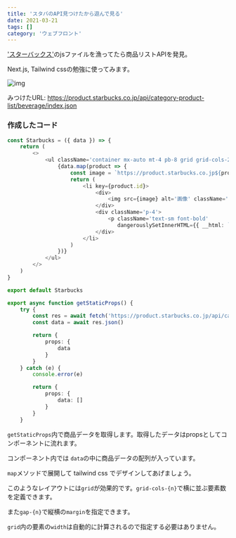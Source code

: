 ```yaml
---
title: 'スタバのAPI見つけたから遊んで見る'
date: 2021-03-21
tags: []
category: 'ウェブフロント'
---
```


['スターバックス'](https://www.starbucks.co.jp)のjsファイルを漁ってたら商品リストAPIを発見。

Next.js, Tailwind cssの勉強に使ってみます。

![img](https://i.gyazo.com/dbcc6f01b12984af929d116198f1c3c1.png)

みつけたURL:
https://product.starbucks.co.jp/api/category-product-list/beverage/index.json

### 作成したコード

```typescript
const Starbucks = ({ data }) => {
	return (
		<>
			<ul className='container mx-auto mt-4 pb-8 grid grid-cols-2 md:grid-cols-3 lg:grid-cols-6 gap-2 gap-y-4'>
				{data.map(product => {
					const image = `https://product.starbucks.co.jp${product.image1}`
					return (
						<li key={product.id}>
							<div>
								<img src={image} alt='画像' className='border border-gray' />
							</div>
							<div className='p-4'>
								<p className='text-sm font-bold'
								   dangerouslySetInnerHTML={{ __html: `${product.product_name}` }} />
							</div>
						</li>
					)
				})}
			</ul>
		</>
	)
}

export default Starbucks

export async function getStaticProps() {
	try {
		const res = await fetch('https://product.starbucks.co.jp/api/category-product-list/beverage/index.json')
		const data = await res.json()

		return {
			props: {
				data
			}
		}
	} catch (e) {
		console.error(e)

		return {
			props: {
				data: []
			}
		}
	}
```

`getStaticProps`内で商品データを取得します。取得したデータはpropsとしてコンポーネントに流れます。

コンポーネント内では `data`の中に商品データの配列が入っています。

`map`メソッドで展開して tailwind css でデザインしてあげましょう。

このようなレイアウトには`grid`が効果的です。`grid-cols-{n}`で横に並ぶ要素数を定義できます。

また`gap-{n}`で縦横の`margin`を指定できます。

`grid`内の要素の`width`は自動的に計算されるので指定する必要はありません。
